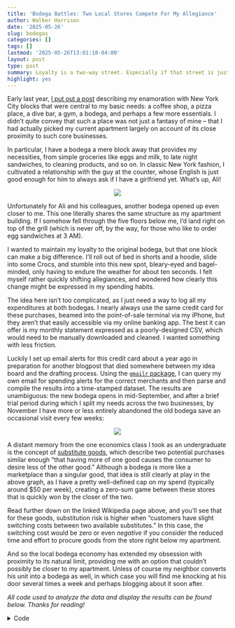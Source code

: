 ```yaml
---
title: 'Bodega Battles: Two Local Stores Compete For My Allegiance'
author: Walker Harrison
date: '2025-05-26'
slug: bodegas
categories: []
tags: []
lastmod: '2025-05-26T13:01:10-04:00'
layout: post
type: post
summary: Loyalty is a two-way street. Especially if that street is just a single block that separates a man from his egg sandwich.
highlight: yes
---
```


Early last year, [I put out a post](https://www.walker-harrison.com/posts/best_block/){target="_blank"} describing my enamoration with New York City blocks that were central to my basic needs: a coffee shop, a pizza place, a dive bar, a gym, a bodega, and perhaps a few more essentials. I didn't quite convey that such a place was not just a fantasy of mine -- that I had actually picked my current apartment largely on account of its close proximity to such core businesses.

In particular, I have a bodega a mere block away that provides my necessities, from simple groceries like eggs and milk, to late night sandwiches, to cleaning products, and so on. In classic New York fashion, I cultivated a relationship with the guy at the counter, whose English is just good enough for him to always ask if I have a girlfriend yet. What's up, Ali!

<figure>
<center><img src="/img/bodega2.jpg"/></center>
</figure>

Unfortunately for Ali and his colleagues, another bodega opened up even closer to me. This one literally shares the same structure as my apartment building. If I somehow fell through the five floors below me, I'd land right on top of the grill (which is never off, by the way, for those who like to order egg sandwiches at 3 AM).

I wanted to maintain my loyalty to the original bodega, but that one block can make a big difference. I'll roll out of bed in shorts and a hoodie, slide into some Crocs, and stumble into this new spot, bleary-eyed and bagel-minded, only having to endure the weather for about ten seconds. I felt myself rather quickly shifting allegiances, and wondered how clearly this change might be expressed in my spending habits.

The idea here isn't too complicated, as I just need a way to log all my expenditures at both bodegas. I nearly always use the same credit card for these purchases, beamed into the point-of-sale terminal via my iPhone, but they aren't that easily accessible via my online banking app. The best it can offer is my monthly statement expressed as a poorly-designed CSV, which would need to be manually downloaded and cleaned. I wanted something with less friction.

Luckily I set up email alerts for this credit card about a year ago in preparation for another blogpost that died somewhere between my idea board and the drafting process. Using the [`gmailr` package](https://gmailr.r-lib.org/){target="_blank"}, I can query my own email for spending alerts for the correct merchants and then parse and compile the results into a time-stamped dataset. The results are unambiguous: the new bodega opens in mid-September, and after a brief trial period during which I split my needs across the two businesses, by November I have more or less entirely abandoned the old bodega save an occasional visit every few weeks:

<figure>
<center><img src="/img/bodega_graph.png"/></center>
</figure>


A distant memory from the one economics class I took as an undergraduate is the concept of [substitute goods](https://en.wikipedia.org/wiki/Substitute_good){target="_blank"}, which describe two potential purchases similar enough "that having more of one good causes the consumer to desire less of the other good." Although a bodega is more like a marketplace than a singular good, that idea is still clearly at play in the above graph, as I have a pretty well-defined cap on my spend (typically around $50 per week), creating a zero-sum game between these stores that is quickly won by the closer of the two.

Read further down on the linked Wikipedia page above, and you'll see that for these goods, substitution risk is higher when "customers have slight switching costs between two available substitutes." In this case, the switching cost would be zero or even *negative* if you consider the reduced time and effort to procure goods from the store right below my apartment.

And so the local bodega economy has extended my obsession with proximity to its natural limit, providing me with an option that couldn't possibly be closer to my apartment. Unless of course my neighbor converts his unit into a bodega as well, in which case you will find me knocking at his door several times a week and perhaps blogging about it soon after.

*All code used to analyze the data and display the results can be found below. Thanks for reading!*

<details>
<summary>Code</summary>
```r

library(tidyverse)
library(gmailr)
library(lubridate)
options(dplyr.summarise.inform = FALSE)

gm_auth_configure()

old_bodega_thread <- "THIRD AVENUE GARDEN NEW YORK USA"
new_bodega_thread <- "Third Ave Cafe & Deli New York USA"
bank_thread <- "citi alerts"

thread_to_price_df <- function(thread){
  
  results <- gm_threads(search = thread, num_results = 1000)
  ids <- gm_id(results)
  
  messages <- ids %>%
    map(gm_thread) %>%
    map("messages")
  
  # messages %>% map_dbl(length) %>% `==`(1) %>% stopifnot("Multiple emails in a thread" = .)
  
  subjects <- messages %>%
    unlist(recursive = FALSE) %>%
    map(gm_subject)
  
  prices <- subjects %>%
    str_extract("\\d{1,3}\\.\\d{2}") %>%
    as.numeric()
  
  dates <- messages %>%
    unlist(recursive = FALSE) %>%
    map_chr(gm_date) %>%
    dmy_hms()
  
  df <- tibble(
    date = dates,
    price = prices
  )
  
}

old_bodega_df <- thread_to_price_df(paste(bank_thread, old_bodega_thread)) %>% mutate(location = "old bodega (1 block away)")
new_bodega_df <- thread_to_price_df(paste(bank_thread, new_bodega_thread)) %>% mutate(location = "new bodega (0 blocks away)")
both_bodegas_df <- bind_rows(old_bodega_df, new_bodega_df) %>% mutate(date = as_date(date))

both_bodegas_df_agg <- both_bodegas_df %>%
  group_by(date, location) %>%
  summarize(spend = sum(price)) %>%
  ungroup() %>%
  right_join(crossing(
    location = unique(both_bodegas_df$location),
    date = seq(min(both_bodegas_df$date), max(both_bodegas_df$date), by = 1),
    spend0 = 0
  ),
  by = c("date", "location")) %>%
  transmute(date, location, spend = coalesce(spend, spend0)) %>%
  arrange(date, location)

g1 <- both_bodegas_df_agg %>%
  filter((year(date) == 2024 & month(date) >= 4) | year(date) == 2025) %>%
  ggplot(aes(date, spend, col = location)) +
  geom_point(alpha = 0.5) +
  geom_smooth(method="glm", method.args = list(family = "quasipoisson"), 
              formula = y ~ splines::ns(x, 3), se = F) +
  geom_vline(xintercept = as_date("2024-09-16"), linetype = "dashed") +
  annotate(geom = "label", x = as_date("2024-09-16"), y = 37, 
           label = "new bodega\n opens", size = 3) +
  theme_bw() +
  theme(legend.position = "bottom") +
  theme(legend.title=element_blank()) +
  labs(y = "daily spend")

gg_green <- scales::hue_pal()(4)[2]

g2 <- both_bodegas_df_agg %>% 
  group_by(week(date)) %>%
  summarize(s = sum(spend)) %>%
  ungroup() %>%
  {ggplot(data = ., aes(s)) +
      geom_histogram(col = "black", fill = gg_green, breaks = seq(0, max(.$s), by = 10)) +
      theme_bw() +
      labs(x = "total weekly bodega spend")
  }

```

</details>
